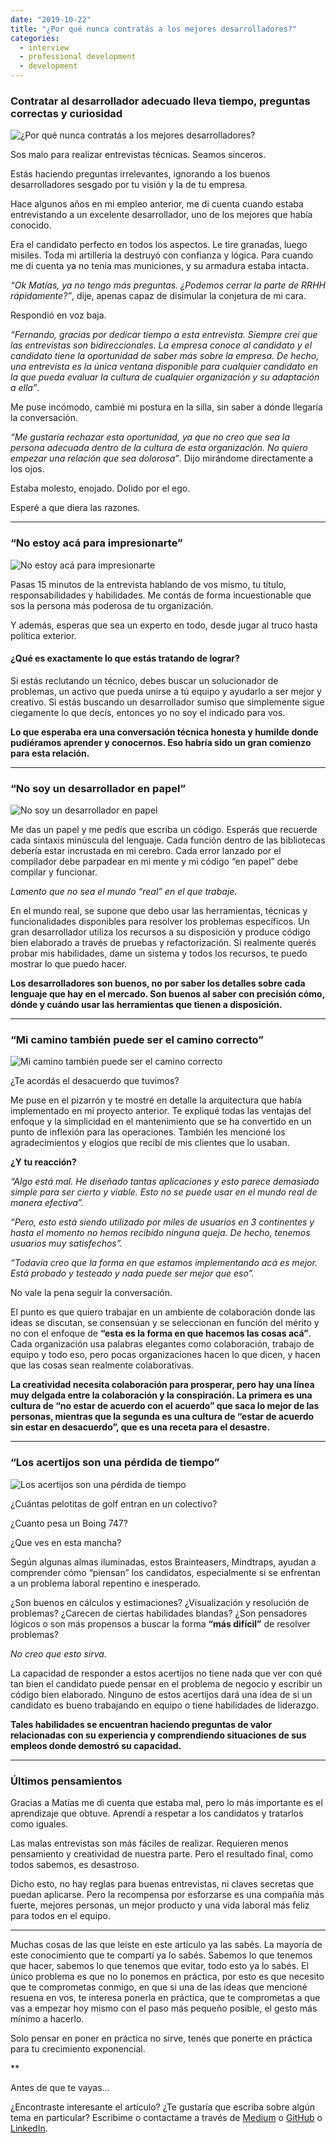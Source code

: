---
date: "2019-10-22"
title: "¿Por qué nunca contratás a los mejores desarrolladores?"
categories:
  - interview 
  - professional development
  - development
---

### Contratar al desarrollador adecuado lleva tiempo, preguntas correctas y curiosidad

![¿Por qué nunca contratás a los mejores desarrolladores?](./1.png "¿Por qué nunca contratás a los mejores desarrolladores?")

Sos malo para realizar entrevistas técnicas. Seamos sinceros.

Estás haciendo preguntas irrelevantes, ignorando a los buenos desarrolladores sesgado por tu visión y la de tu empresa.

Hace algunos años en mi empleo anterior, me di cuenta cuando estaba entrevistando a un excelente desarrollador, uno de los mejores que había conocido.

Era el candidato perfecto en todos los aspectos. Le tire granadas, luego misiles. Toda mi artillería la destruyó con confianza y lógica. Para cuando me di cuenta ya no tenia mas municiones, y su armadura estaba intacta.

*“Ok Matías, ya no tengo más preguntas. ¿Podemos cerrar la parte de RRHH rápidamente?”*, dije, apenas capaz de disimular la conjetura de mi cara.

Respondió en voz baja.

*“Fernando, gracias por dedicar tiempo a esta entrevista. Siempre creí que las entrevistas son bidireccionales. La empresa conoce al candidato y el candidato tiene la oportunidad de saber más sobre la empresa. De hecho, una entrevista es la única ventana disponible para cualquier candidato en la que pueda evaluar la cultura de cualquier organización y su adaptación a ella”*.

Me puse incómodo, cambié mi postura en la silla, sin saber a dónde llegaría la conversación.

*“Me gustaría rechazar esta oportunidad, ya que no creo que sea la persona adecuada dentro de la cultura de esta organización. No quiero empezar una relación que sea dolorosa”*. Dijo mirándome directamente a los ojos.

Estaba molesto, enojado. Dolido por el ego.

Esperé a que diera las razones.

***

### “No estoy acá para impresionarte”

![No estoy acá para impresionarte](./2.jpg "No estoy acá para impresionarte")

Pasas 15 minutos de la entrevista hablando de vos mismo, tu título, responsabilidades y habilidades. Me contás de forma incuestionable que sos la persona más poderosa de tu organización.

Y además, esperas que sea un experto en todo, desde jugar al truco hasta política exterior.

#### ¿Qué es exactamente lo que estás tratando de lograr?

Si estás reclutando un técnico, debes buscar un solucionador de problemas, un activo que pueda unirse a tú equipo y ayudarlo a ser mejor y creativo. Si estás buscando un desarrollador sumiso que simplemente sigue ciegamente lo que decís, entonces yo no soy el indicado para vos.

**Lo que esperaba era una conversación técnica honesta y humilde donde pudiéramos aprender y conocernos. Eso habría sido un gran comienzo para esta relación.**

***

### “No soy un desarrollador en papel”

![No soy un desarrollador en papel](./3.jpg "No soy un desarrollador en papel")

Me das un papel y me pedís que escriba un código. Esperás que recuerde cada sintaxis minúscula del lenguaje. Cada función dentro de las bibliotecas debería estar incrustada en mi cerebro. Cada error lanzado por el compilador debe parpadear en mi mente y mi código “en papel” debe compilar y funcionar.

*Lamento que no sea el mundo “real” en el que trabaje.*

En el mundo real, se supone que debo usar las herramientas, técnicas y funcionalidades disponibles para resolver los problemas específicos. Un gran desarrollador utiliza los recursos a su disposición y produce código bien elaborado a través de pruebas y refactorización. Si realmente querés probar mis habilidades, dame un sistema y todos los recursos, te puedo mostrar lo que puedo hacer.

**Los desarrolladores son buenos, no por saber los detalles sobre cada lenguaje que hay en el mercado. Son buenos al saber con precisión cómo, dónde y cuándo usar las herramientas que tienen a disposición.**

***

### “Mi camino también puede ser el camino correcto”

![Mi camino también puede ser el camino correcto](./4.jpg "Mi camino también puede ser el camino correcto")

¿Te acordás el desacuerdo que tuvimos?

Me puse en el pizarrón y te mostré en detalle la arquitectura que había implementado en mi proyecto anterior. Te expliqué todas las ventajas del enfoque y la simplicidad en el mantenimiento que se ha convertido en un punto de inflexión para las operaciones. También les mencioné los agradecimientos y elogios que recibí de mis clientes que lo usaban.

**¿Y tu reacción?**

*“Algo está mal. He diseñado tantas aplicaciones y esto parece demasiado simple para ser cierto y viable. Esto no se puede usar en el mundo real de manera efectiva”.*

*“Pero, esto está siendo utilizado por miles de usuarios en 3 continentes y hasta el momento no hemos recibido ninguna queja. De hecho, tenemos usuarios muy satisfechos”.*

*“Todavía creo que la forma en que estamos implementando acá es mejor. Está probado y testeado y nada puede ser mejor que eso”.*

No vale la pena seguir la conversación.

El punto es que quiero trabajar en un ambiente de colaboración donde las ideas se discutan, se consensúan y se seleccionan en función del mérito y no con el enfoque de **“esta es la forma en que hacemos las cosas acá”**. Cada organización usa palabras elegantes como colaboración, trabajo de equipo y todo eso, pero pocas organizaciones hacen lo que dicen, y hacen que las cosas sean realmente colaborativas.

**La creatividad necesita colaboración para prosperar, pero hay una línea muy delgada entre la colaboración y la conspiración. La primera es una cultura de “no estar de acuerdo con el acuerdo” que saca lo mejor de las personas, mientras que la segunda es una cultura de “estar de acuerdo sin estar en desacuerdo”, que es una receta para el desastre.**

***

### “Los acertijos son una pérdida de tiempo”

![Los acertijos son una pérdida de tiempo](./5.jpg "Los acertijos son una pérdida de tiempo")

¿Cuántas pelotitas de golf entran en un colectivo?

¿Cuanto pesa un Boing 747?

¿Que ves en esta mancha?

Según algunas almas iluminadas, estos Brainteasers, Mindtraps, ayudan a comprender cómo “piensan” los candidatos, especialmente si se enfrentan a un problema laboral repentino e inesperado.

¿Son buenos en cálculos y estimaciones? ¿Visualización y resolución de problemas? ¿Carecen de ciertas habilidades blandas? ¿Son pensadores lógicos o son más propensos a buscar la forma **“más difícil”** de resolver problemas?

*No creo que esto sirva.*

La capacidad de responder a estos acertijos no tiene nada que ver con qué tan bien el candidato puede pensar en el problema de negocio y escribir un código bien elaborado. Ninguno de estos acertijos dará una idea de si un candidato es bueno trabajando en equipo o tiene habilidades de liderazgo.

**Tales habilidades se encuentran haciendo preguntas de valor relacionadas con su experiencia y comprendiendo situaciones de sus empleos donde demostró su capacidad.**

***

### Últimos pensamientos

Gracias a Matías me di cuenta que estaba mal, pero lo más importante es el aprendizaje que obtuve. Aprendí a respetar a los candidatos y tratarlos como iguales.

Las malas entrevistas son más fáciles de realizar. Requieren menos pensamiento y creatividad de nuestra parte. Pero el resultado final, como todos sabemos, es desastroso.

Dicho esto, no hay reglas para buenas entrevistas, ni claves secretas que puedan aplicarse. Pero la recompensa por esforzarse es una compañía más fuerte, mejores personas, un mejor producto y una vida laboral más feliz para todos en el equipo.

***

Muchas cosas de las que leíste en este artículo ya las sabés. La mayoría de este conocimiento que te compartí ya lo sabés. Sabemos lo que tenemos que hacer, sabemos lo que tenemos que evitar, todo esto ya lo sabés. El único problema es que no lo ponemos en práctica, por esto es que necesito que te comprometas conmigo, en que si una de las ideas que mencioné resuena en vos, te interesa ponerla en práctica, que te comprometas a que vas a empezar hoy mismo con el paso más pequeño posible, el gesto más mínimo a hacerlo.

Solo pensar en poner en práctica no sirve, tenés que ponerte en práctica para tu crecimiento exponencial.

**

Antes de que te vayas…

¿Encontraste interesante el artículo? ¿Te gustaría que escriba sobre algún tema en particular?
Escribime o contactame a través de [Medium](https://medium.com/@ktufernando) o [GitHub](https://github.com/ktufernando) o [LinkedIn](https://www.linkedin.com/in/fervaldes/).